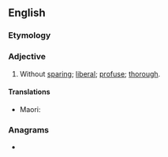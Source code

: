 ==English==

===Etymology===
{{prefix|en|un|sparing}}

===Adjective===
{{en-adj}}

# Without [[spare|sparing]]; [[liberal]]; [[profuse]]; [[thorough]].

====Translations====
{{trans-top|thorough}}
* Maori: {{t|mi|tōtōpū}}
{{trans-mid}}
{{trans-bottom}}

===Anagrams===
* {{anagrams|en|a=aginnprsu|unparsing}}